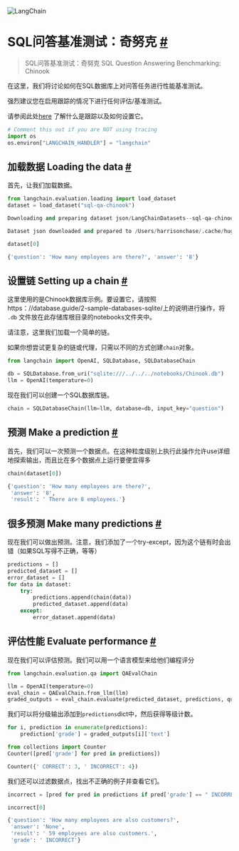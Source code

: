 

<Head>
  <script>
    {
      `(function() {
         var _hmt = _hmt || [];
(function() {
  var hm = document.createElement("script");
  hm.src = "https://hm.baidu.com/hm.js?e60fb290e204e04c5cb6f79b0ac1e697";
  var s = document.getElementsByTagName("script")[0]; 
  s.parentNode.insertBefore(hm, s);
})();
       })();`
    }
  </script>
</Head>

![LangChain](https://pica.zhimg.com/50/v2-56e8bbb52aa271012541c1fe1ceb11a2_r.gif)






SQL问答基准测试：奇努克
 [#](#sql-question-answering-benchmarking-chinook "Permalink to this headline")
==============================================================================================================================

> SQL问答基准测试：奇努克  SQL Question Answering Benchmarking: Chinook

在这里，我们将讨论如何在SQL数据库上对问答任务进行性能基准测试。



强烈建议您在启用跟踪的情况下进行任何评估/基准测试。

请参阅此处[here](https://langchain.readthedocs.io/en/latest/tracing) 了解什么是跟踪以及如何设置它。



```  python
# Comment this out if you are NOT using tracing
import os
os.environ["LANGCHAIN_HANDLER"] = "langchain"

```







加载数据 Loading the data
 [#](#loading-the-data "Permalink to this headline")
-----------------------------------------------------------------------



首先，让我们加载数据。
 







```  python
from langchain.evaluation.loading import load_dataset
dataset = load_dataset("sql-qa-chinook")

```





```  python
Downloading and preparing dataset json/LangChainDatasets--sql-qa-chinook to /Users/harrisonchase/.cache/huggingface/datasets/LangChainDatasets___json/LangChainDatasets--sql-qa-chinook-7528565d2d992b47/0.0.0/0f7e3662623656454fcd2b650f34e886a7db4b9104504885bd462096cc7a9f51...

```




```  python
Dataset json downloaded and prepared to /Users/harrisonchase/.cache/huggingface/datasets/LangChainDatasets___json/LangChainDatasets--sql-qa-chinook-7528565d2d992b47/0.0.0/0f7e3662623656454fcd2b650f34e886a7db4b9104504885bd462096cc7a9f51. Subsequent calls will reuse this data.

```










```  python
dataset[0]

```








```  python
{'question': 'How many employees are there?', 'answer': '8'}

```








设置链  Setting up a chain
 [#](#setting-up-a-chain "Permalink to this headline")
---------------------------------------------------------------------------


 
这里使用的是Chinook数据库示例。要设置它，请按照https：//database.guide/2-sample-databases-sqlite/上的说明进行操作，将 `.db` 文件放在此存储库根目录的notebooks文件夹中。


请注意，这里我们加载一个简单的链。

如果你想尝试更复杂的链或代理，只需以不同的方式创建`chain`对象。







```  python
from langchain import OpenAI, SQLDatabase, SQLDatabaseChain

```










```  python
db = SQLDatabase.from_uri("sqlite:///../../../notebooks/Chinook.db")
llm = OpenAI(temperature=0)

```






现在我们可以创建一个SQL数据库链。
 







```  python
chain = SQLDatabaseChain(llm=llm, database=db, input_key="question")

```








预测 Make a prediction
 [#](#make-a-prediction "Permalink to this headline")
-------------------------------------------------------------------------


首先，我们可以一次预测一个数据点。在这种粒度级别上执行此操作允许use详细地探索输出，而且比在多个数据点上运行要便宜得多







```  python
chain(dataset[0])

```








```  python
{'question': 'How many employees are there?',
 'answer': '8',
 'result': ' There are 8 employees.'}

```








很多预测  Make many predictions
 [#](#make-many-predictions "Permalink to this headline")
---------------------------------------------------------------------------------


现在我们可以做出预测。注意，我们添加了一个try-except，因为这个链有时会出错（如果SQL写得不正确，等等）






```  python
predictions = []
predicted_dataset = []
error_dataset = []
for data in dataset:
    try:
        predictions.append(chain(data))
        predicted_dataset.append(data)
    except:
        error_dataset.append(data)

```








评估性能 Evaluate performance
 [#](#evaluate-performance "Permalink to this headline")
-------------------------------------------------------------------------------



现在我们可以评估预测。我们可以用一个语言模型来给他们编程评分






```  python
from langchain.evaluation.qa import QAEvalChain

```










```  python
llm = OpenAI(temperature=0)
eval_chain = QAEvalChain.from_llm(llm)
graded_outputs = eval_chain.evaluate(predicted_dataset, predictions, question_key="question", prediction_key="result")

```


我们可以将分级输出添加到`predictions`dict中，然后获得等级计数。


 







```  python
for i, prediction in enumerate(predictions):
    prediction['grade'] = graded_outputs[i]['text']

```










```  python
from collections import Counter
Counter([pred['grade'] for pred in predictions])

```








```  python
Counter({' CORRECT': 3, ' INCORRECT': 4})

```




我们还可以过滤数据点，找出不正确的例子并查看它们。





```  python
incorrect = [pred for pred in predictions if pred['grade'] == " INCORRECT"]

```










```  python
incorrect[0]

```








```  python
{'question': 'How many employees are also customers?',
 'answer': 'None',
 'result': ' 59 employees are also customers.',
 'grade': ' INCORRECT'}

```








